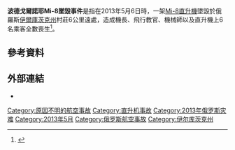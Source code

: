 {{Infobox Airliner accident
|name = 波德戈爾諾耶Mi-8墜毀事件
|occurrence_type = Accident
|image = Russian Air Force Mil Mi-8MTV-5 Beltyukov-1.jpg
|image_size = 250px
|alt =
}}

'''波德戈爾諾耶Mi-8墜毀事件'''是指在2013年5月6日時，一架[[Mi-8直升機|Mi-8直升機]]墜毀於俄羅斯[[伊爾庫茨克州|伊爾庫茨克州]]{{Link-en|加丹加地區|Katangsky District}}村莊{{Link-ru|波德戈爾諾耶 (Katangsky District)|Преображенка (Катангский район)|波德戈爾諾耶}}6公里遠處，造成機長、飛行教官、機械師以及直升機上6名乘客全數喪生<ref name="АИФ">{{cite web |url=http://www.irk.aif.ru/help/news/79731 |title=Оглашен предварительный список пассажиров упавшего вертолета «МИ-8» |date=2013-05-06 |publisher=[[Аргументы_и_факты|Аргументы и факты]] |accessdate=2013-05-06 |archiveurl=https://www.webcitation.org/6GiwoWvlE?url=http://www.irk.aif.ru/help/news/79731 |archivedate=2013-05-19 |deadurl=yes }}</ref>。

== 參考資料 ==
{{Reflist}}

== 外部連結 ==
* {{cite web |url=http://www.airdisaster.ru/database.php?id=1303 |title=Катастрофа Ми-8Т а/к Ангара в Катангском районе Иркутской области |publisher=airdisaster.ru |accessdate=2013-06-09 |archiveurl=https://www.webcitation.org/6HEpwcQzj?url=http://www.airdisaster.ru/database.php?id=1303 |archivedate=2013-06-09 |deadurl=yes }}

{{2013年航空事故}}

[[Category:原因不明的航空事故|Category:原因不明的航空事故]]
[[Category:直升机事故|Category:直升机事故]]
[[Category:2013年俄罗斯灾难|Category:2013年俄罗斯灾难]]
[[Category:2013年5月|Category:2013年5月]]
[[Category:俄罗斯航空事故|Category:俄罗斯航空事故]]
[[Category:伊尔库茨克州|Category:伊尔库茨克州]]